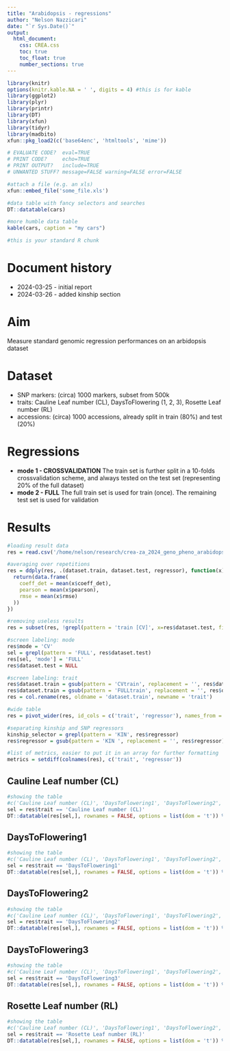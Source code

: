 ```yaml
---
title: "Arabidopsis - regressions"
author: "Nelson Nazzicari"
date: "`r Sys.Date()`"
output: 
  html_document:
    css: CREA.css
    toc: true
    toc_float: true
    number_sections: true
---
```


```r
library(knitr)
options(knitr.kable.NA = ' ', digits = 4) #this is for kable
library(ggplot2)
library(plyr)
library(printr)
library(DT)
library(xfun)
library(tidyr)
library(madbito)
xfun::pkg_load2(c('base64enc', 'htmltools', 'mime'))
```

```r
# EVALUATE CODE?  eval=TRUE
# PRINT CODE?     echo=TRUE
# PRINT OUTPUT?   include=TRUE
# UNWANTED STUFF? message=FALSE warning=FALSE error=FALSE

#attach a file (e.g. an xls)
xfun::embed_file('some_file.xls')

#data table with fancy selectors and searches
DT::datatable(cars)

#more humble data table
kable(cars, caption = "my cars")
```

```r
#this is your standard R chunk
```

# Document history

<!--
To highlight changes use
<span class="new"> your stuff </span>
-->

* 2024-03-25 - initial report
* 2024-03-26 - added kinship section

# Aim
Measure standard genomic regression performances on an arbidopsis dataset 

# Dataset

* SNP markers: (circa) 1000 markers, subset from 500k 
* traits: Cauline Leaf number (CL), DaysToFlowering (1, 2, 3), Rosette Leaf number (RL)
* accessions: (circa) 1000 accessions, already split in train (80%) and test (20%)

# Regressions

* **mode 1 - CROSSVALIDATION** The train set is further split in a 10-folds crossvalidation scheme, and
  always tested on the test set (representing 20% of the full dataset)
* **mode 2 - FULL** The full train set is used for train (once). The remaining test set is used for validation 

# Results

```r
#loading result data
res = read.csv('/home/nelson/research/crea-za_2024_geno_pheno_arabidopsis/results/accuracy.csv', stringsAsFactors = FALSE)

#averaging over repetitions
res = ddply(res, .(dataset.train, dataset.test, regressor), function(x){
  return(data.frame(
    coeff_det = mean(x$coeff_det),
    pearson = mean(x$pearson),
    rmse = mean(x$rmse)
  ))
})

#removing useless results
res = subset(res, !grepl(pattern = 'train [CV]', x=res$dataset.test, fixed = TRUE))

#screen labeling: mode
res$mode = 'CV'
sel = grepl(pattern = 'FULL', res$dataset.test)
res[sel, 'mode'] = 'FULL'
res$dataset.test = NULL

#screen labeling: trait
res$dataset.train = gsub(pattern = 'CVtrain', replacement = '', res$dataset.train)
res$dataset.train = gsub(pattern = 'FULLtrain', replacement = '', res$dataset.train)
res = col.rename(res, oldname = 'dataset.train', newname = 'trait')

#wide table
res = pivot_wider(res, id_cols = c('trait', 'regressor'), names_from = 'mode', values_from = c('pearson', 'rmse', 'coeff_det'))

#separating kinship and SNP regressors
kinship_selector = grepl(pattern = 'KIN', res$regressor)
res$regressor = gsub(pattern = 'KIN ', replacement = '', res$regressor)

#list of metrics, easier to put it in an array for further formatting
metrics = setdiff(colnames(res), c('trait', 'regressor'))
```


## Cauline Leaf number (CL)
```r
#showing the table
#c('Cauline Leaf number (CL)', 'DaysToFlowering1', 'DaysToFlowering2', 'DaysToFlowering3', 'Rosette Leaf number (RL)')
sel = res$trait == 'Cauline Leaf number (CL)'
DT::datatable(res[sel,], rownames = FALSE, options = list(dom = 't')) %>% formatRound(metrics, digits=4)
```

## DaysToFlowering1
```r
#showing the table
#c('Cauline Leaf number (CL)', 'DaysToFlowering1', 'DaysToFlowering2', 'DaysToFlowering3', 'Rosette Leaf number (RL)')
sel = res$trait == 'DaysToFlowering1'
DT::datatable(res[sel,], rownames = FALSE, options = list(dom = 't')) %>% formatRound(metrics, digits=4)
```

## DaysToFlowering2
```r
#showing the table
#c('Cauline Leaf number (CL)', 'DaysToFlowering1', 'DaysToFlowering2', 'DaysToFlowering3', 'Rosette Leaf number (RL)')
sel = res$trait == 'DaysToFlowering2'
DT::datatable(res[sel,], rownames = FALSE, options = list(dom = 't')) %>% formatRound(metrics, digits=4)
```

## DaysToFlowering3
```r
#showing the table
#c('Cauline Leaf number (CL)', 'DaysToFlowering1', 'DaysToFlowering2', 'DaysToFlowering3', 'Rosette Leaf number (RL)')
sel = res$trait == 'DaysToFlowering3'
DT::datatable(res[sel,], rownames = FALSE, options = list(dom = 't')) %>% formatRound(metrics, digits=4)
```

## Rosette Leaf number (RL)
```r
#showing the table
#c('Cauline Leaf number (CL)', 'DaysToFlowering1', 'DaysToFlowering2', 'DaysToFlowering3', 'Rosette Leaf number (RL)')
sel = res$trait == 'Rosette Leaf number (RL)'
DT::datatable(res[sel,], rownames = FALSE, options = list(dom = 't')) %>% formatRound(metrics, digits=4)
```